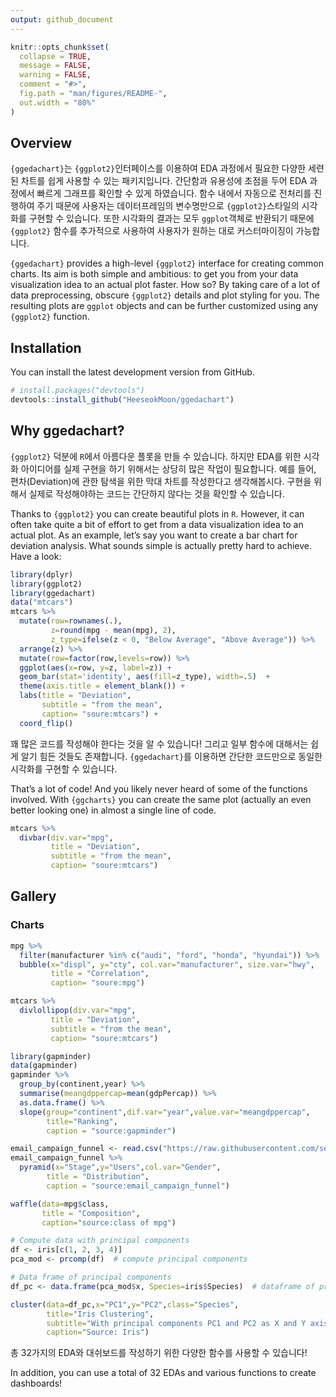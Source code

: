 ```yaml
---
output: github_document
---
```


<!-- README.md is generated from README.Rmd. Please edit that file -->

```r
knitr::opts_chunk$set(
  collapse = TRUE,
  message = FALSE,
  warning = FALSE,
  comment = "#>",
  fig.path = "man/figures/README-",
  out.width = "80%"
)
```

## Overview

`{ggedachart}`는 `{ggplot2}`인터페이스를 이용하여 EDA 과정에서 필요한 다양한 세련된 차트를 쉽게 사용할 수 있는 패키지입니다. 
간단함과 유용성에 초점을 두어 EDA 과정에서 빠르게 그래프를 확인할 수 있게 하였습니다. 
함수 내에서 자동으로 전처리를 진행하여 주기 때문에 사용자는 데이터프레임의 변수명만으로 `{ggplot2}`스타일의 시각화를 구현할 수 있습니다. 
또한 시각화의 결과는 모두 `ggplot`객체로 반환되기 때문에 `{ggplot2}` 함수를 추가적으로 사용하여 사용자가 원하는 대로 커스터마이징이 가능합니다.

`{ggedachart}` provides a high-level `{ggplot2}` interface for creating common charts. Its aim is both simple and ambitious: to get you from your data visualization idea to an actual plot faster. How so? By taking care of a lot of data preprocessing, obscure `{ggplot2}` details and plot styling for you. The resulting plots are `ggplot` objects and can be further customized using any `{ggplot2}` function.

## Installation

You can install the latest development version from GitHub.

``` r
# install.packages("devtools")
devtools::install_github("HeeseokMoon/ggedachart")
```

## Why ggedachart?

`{ggplot2}` 덕분에 `R`에서 아름다운 플롯을 만들 수 있습니다. 하지만 EDA를 위한 시각화 아이디어를 실제 구현을 하기 위해서는 상당히 많은 작업이 필요합니다.
예를 들어, 편차(Deviation)에 관한 탐색을 위한 막대 차트를 작성한다고 생각해봅시다. 구현을 위해서 실제로 작성해야하는 코드는 간단하지 않다는 것을 확인할 수 있습니다.   

Thanks to `{ggplot2}` you can create beautiful plots in `R`. However, it can often take quite a bit of effort to get from a data visualization idea to an actual plot. As an example, let's say you want to create a bar chart for deviation analysis. What sounds simple is actually pretty hard to achieve. Have a look:

```r
library(dplyr)
library(ggplot2)
library(ggedachart)
data("mtcars")
mtcars %>%
  mutate(row=rownames(.),
         z=round(mpg - mean(mpg), 2),
         z_type=ifelse(z < 0, "Below Average", "Above Average")) %>% 
  arrange(z) %>% 
  mutate(row=factor(row,levels=row)) %>% 
  ggplot(aes(x=row, y=z, label=z)) +
  geom_bar(stat='identity', aes(fill=z_type), width=.5)  +
  theme(axis.title = element_blank()) +
  labs(title = "Deviation",
       subtitle = "from the mean",
       caption= "soure:mtcars") +
  coord_flip() 
```

꽤 많은 코드를 작성해야 한다는 것을 알 수 있습니다! 그리고 일부 함수에 대해서는 쉽게 알기 힘든 것들도 존재합니다. `{ggedachart}`를 이용하면 간단한 코드만으로 동일한 시각화를 구현할 수 있습니다.

That's a lot of code! And you likely never heard of some of the functions involved. With `{ggcharts}` you can create the same plot (actually an even better looking one) in almost a single line of code.

```r
mtcars %>%
  divbar(div.var="mpg",
         title = "Deviation",
         subtitle = "from the mean",
         caption= "soure:mtcars") 
```

## Gallery

### Charts

```r
mpg %>% 
  filter(manufacturer %in% c("audi", "ford", "honda", "hyundai")) %>%
  bubble(x="displ", y="cty", col.var="manufacturer", size.var="hwy",
         title = "Correlation",
         caption= "soure:mpg")
```


```r
mtcars %>% 
  divlollipop(div.var="mpg",
         title = "Deviation",
         subtitle = "from the mean",
         caption= "soure:mtcars")
```

```r
library(gapminder)
data(gapminder)
gapminder %>% 
  group_by(continent,year) %>% 
  summarise(meangdppercap=mean(gdpPercap)) %>% 
  as.data.frame() %>%
  slope(group="continent",dif.var="year",value.var="meangdppercap",
        title="Ranking",
        caption = "source:gapminder")
```

```r
email_campaign_funnel <- read.csv("https://raw.githubusercontent.com/selva86/datasets/master/email_campaign_funnel.csv")
email_campaign_funnel %>% 
  pyramid(x="Stage",y="Users",col.var="Gender",
        title = "Distribution",
        caption = "source:email_campaign_funnel")
```

```r
waffle(data=mpg$class,
       title = "Composition",
       caption="source:class of mpg")
```

```r
# Compute data with principal components
df <- iris[c(1, 2, 3, 4)]
pca_mod <- prcomp(df)  # compute principal components

# Data frame of principal components
df_pc <- data.frame(pca_mod$x, Species=iris$Species)  # dataframe of principal components

cluster(data=df_pc,x="PC1",y="PC2",class="Species",
        title="Iris Clustering", 
        subtitle="With principal components PC1 and PC2 as X and Y axis",
        caption="Source: Iris")
```

총 32가지의 EDA와 대쉬보드를 작성하기 위한 다양한 함수를 사용할 수 있습니다!

In addition, you can use a total of 32 EDAs and various functions to create dashboards!

